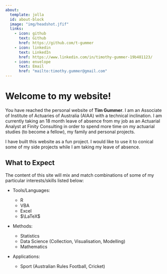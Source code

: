 ```yaml
---
about:
  template: jolla
  id: about-block
  image: "img/headshot.jfif"
  links:
    - icon: github
      text: Github
      href: https://github.com/t-gummer
    - icon: linkedin
      text: LinkedIn
      href: https://www.linkedin.com/in/timothy-gummer-19b481123/
    - icon: envelope
      text: Email
      href: "mailto:timothy.gummer@gmail.com"
---
```


::: {#about-block}
:::

# Welcome to my website!

You have reached the personal website of **Tim Gummer**. I am an Associate of Institute of Actuaries of Australia (AIAA) with a technical inclination. I am currently taking an 18 month leave of absence from my job as an Actuarial Analyst at Finity Consulting in order to spend more time on my actuarial studies (to become a fellow), my family and personal projects.

I have built this website as a fun project. I would like to use it to conical some of my side projects while I am taking my leave of absence. 

## What to Expect

The content of this site will mix and match combinations of some of my particular interests/skills listed below:

  * Tools/Languages:
    
      - R
      - VBA
      - Excel
      - $\LaTeX$
    
  * Methods:
  
      - Statistics
      - Data Science (Collection, Visualisation, Modelling)
      - Mathematics
  
  * Applications:
  
      - Sport (Australian Rules Football, Cricket)
